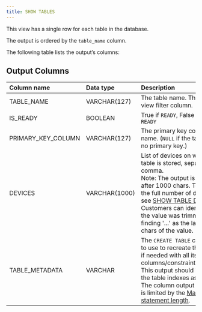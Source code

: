 ---
title: SHOW TABLES
---

This view has a single row for each table in the database.

The output is ordered by the `table_name` column.

The following table lists the output’s columns:

## Output Columns

| Column name | Data type | Description |
| :--- | :--- | :--- |
| TABLE_NAME | VARCHAR(127) | The table name. This is the view filter column. |
| IS_READY | BOOLEAN | True if `READY`, False if `NOT READY` |
| PRIMARY_KEY_COLUMN | VARCHAR(127) | The primary key column name. (`NULL` if the table has no primary key.) |
| DEVICES | VARCHAR(1000) | List of devices on which the table is stored, separated by comma.<br/>Note: The output is trimmed after 1000 chars. To see the full number of devices see [SHOW TABLE DEVICES](/sql/system-monitoring/database-catalog/show-table-devices).<br/>Customers can identify that the value was trimmed by finding '...' as the last 3 chars of the value. |
| TABLE_METADATA | VARCHAR | The `CREATE TABLE` command to use to recreate the table if needed with all its columns/constraint/indexes.<br/>This output should include the table indexes as well. The column output max size is limited by the [Max SQL statement length](/sql/appendices/database-limitations). |




